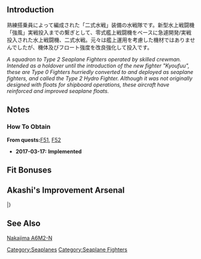 {{EquipmentInfo|216}}

==Introduction==
熟練搭乗員によって編成された「二式水戦」装備の水戦隊です。新型水上戦闘機「強風」実戦投入までの繋ぎとして、零式艦上戦闘機をベースに急遽開発/実戦投入された水上戦闘機、二式水戦。元々は艦上運用を考慮した機材ではありませんでしたが、機体及びフロート強度を改良強化して投入です。

''A squadron to Type 2 Seaplane Fighters operated by skilled crewman.  Intended as a holdover until the introduction of the new fighter "Kyoufuu", these are Type 0 Fighters hurriedly converted to and deployed as seaplane fighters, and called the Type 2 Hydro Fighter.  Although it was not originally designed with floats for shipboard operations, these aircraft have reinforced and improved seaplane floats.''

==Notes==
<div class="mw-collapsible"><h3>How To Obtain</h3>
<div class="mw-collapsible-content">
'''From quests: '''[[Quests#F51|F51]], [[Quests#F52|F52]]

</div></div>


<div class="mw-collapsible><h3>Updates History</h3>
<div class="mw-collapsible-content>
* '''2017-03-17:''' '''Implemented'''
</div></div>

==Fit Bonuses==
{{:Type 2 Seaplane Fighter Kai (Skilled)/Bonuses}}

== Akashi's Improvement Arsenal ==
{{AkashiWorkshop}}
{{AkashiWorkshopLine
| Name = {{PAGENAME}}
| ItemType = SeaplaneFighter
| Fuel = 110
| Ammo = 100
| Steel = 0
| Baux = 390
|Mats0-5 = 5/6
|Mats6-9 = 6/8
|Mats10 = -
|Screws0-5 = 7/8
|Screws6-9 = 8/10
|Screws10 = -
|EquipConsume0-5 = 2x{{GreenPlane|Zero Fighter Type 32}}
|EquipConsume6-9 = 3x{{Seaplane|Zuiun}}
|EquipConsume10 = -
| Sun = ✓
| Fri = ✓
| Sat = ✓
| 2ndShip = [[Mizuho]]
| Notes =
}}
|}

==See Also==
[[wikipedia:Nakajima A6M2-N|Nakajima A6M2-N]]
{{Equipmentlist}}
[[Category:Seaplanes]]
[[Category:Seaplane Fighters]]
